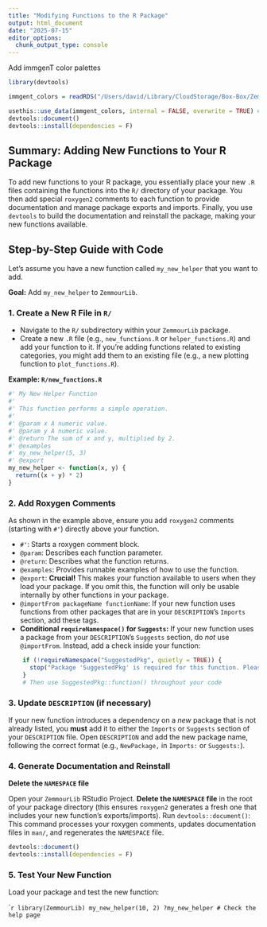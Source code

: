 ```yaml
---
title: "Modifying Functions to the R Package"
output: html_document
date: "2025-07-15"
editor_options: 
  chunk_output_type: console
---
```



Add immgenT color palettes
```r
library(devtools)

immgent_colors = readRDS("/Users/david/Library/CloudStorage/Box-Box/ZemmourLab_David/ZemmourLib/data/immgent_color_palettes_list_20250714.Rds")

usethis::use_data(immgent_colors, internal = FALSE, overwrite = TRUE) # internal = FALSE makes it externally available
devtools::document()
devtools::install(dependencies = F)
```

## Summary: Adding New Functions to Your R Package

To add new functions to your R package, you essentially place your new `.R` files containing the functions into the `R/` directory of your package. You then add special `roxygen2` comments to each function to provide documentation and manage package exports and imports. Finally, you use `devtools` to build the documentation and reinstall the package, making your new functions available.

## Step-by-Step Guide with Code

Let's assume you have a new function called `my_new_helper` that you want to add.

**Goal:** Add `my_new_helper` to `ZemmourLib`.

### 1. Create a New R File in `R/`

* Navigate to the `R/` subdirectory within your `ZemmourLib` package.
* Create a new `.R` file (e.g., `new_functions.R` or `helper_functions.R`) and add your function to it. If you're adding functions related to existing categories, you might add them to an existing file (e.g., a new plotting function to `plot_functions.R`).

**Example: `R/new_functions.R`**

```r
#' My New Helper Function
#'
#' This function performs a simple operation.
#'
#' @param x A numeric value.
#' @param y A numeric value.
#' @return The sum of x and y, multiplied by 2.
#' @examples
#' my_new_helper(5, 3)
#' @export
my_new_helper <- function(x, y) {
  return((x + y) * 2)
}
```

### 2. Add Roxygen Comments

As shown in the example above, ensure you add `roxygen2` comments (starting with `#'`) directly above your function.

* `#'`: Starts a roxygen comment block.
* `@param`: Describes each function parameter.
* `@return`: Describes what the function returns.
* `@examples`: Provides runnable examples of how to use the function.
* `@export`: **Crucial!** This makes your function available to users when they load your package. If you omit this, the function will only be usable internally by other functions in your package.
* `@importFrom packageName functionName`: If your new function uses functions from other packages that are in your `DESCRIPTION`'s `Imports` section, add these tags.
* **Conditional `requireNamespace()` for `Suggests`:** If your new function uses a package from your `DESCRIPTION`'s `Suggests` section, do *not* use `@importFrom`. Instead, add a check inside your function:

```r
    if (!requireNamespace("SuggestedPkg", quietly = TRUE)) {
      stop("Package 'SuggestedPkg' is required for this function. Please install it with install.packages('SuggestedPkg').", call. = FALSE)
    }
    # Then use SuggestedPkg::function() throughout your code
```

### 3. Update `DESCRIPTION` (if necessary)

If your new function introduces a dependency on a *new* package that is not already listed, you **must** add it to either the `Imports` or `Suggests` section of your `DESCRIPTION` file.
Open `DESCRIPTION` and add the new package name, following the correct format (e.g., `NewPackage,` in `Imports:` or `Suggests:`).

### 4. Generate Documentation and Reinstall
**Delete the `NAMESPACE` file**

Open your `ZemmourLib` RStudio Project.
**Delete the `NAMESPACE` file** in the root of your package directory (this ensures `roxygen2` generates a fresh one that includes your new function's exports/imports).
Run `devtools::document()`: This command processes your roxygen comments, updates documentation files in `man/`, and regenerates the `NAMESPACE` file.

```r
devtools::document()
devtools::install(dependencies = F)
```

### 5. Test Your New Function

Load your package and test the new function:

````r
library(ZemmourLib)
my_new_helper(10, 2)
?my_new_helper # Check the help page
```




